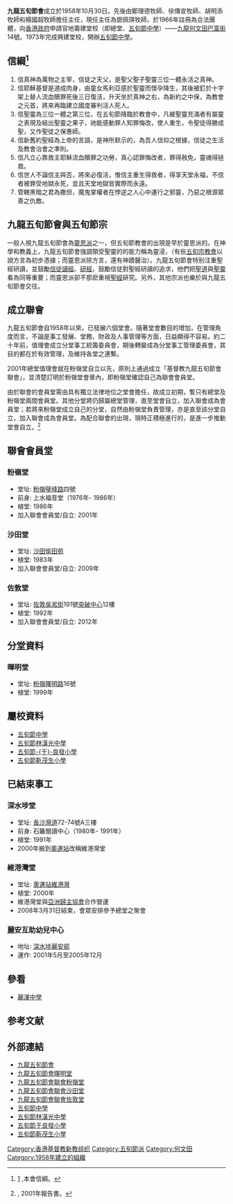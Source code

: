 {{copyedit|time=2017-05-06}}
'''九龍五旬節會'''成立於1958年10月30日。先後由鄭理德牧師、徐傳宣牧師、胡明添牧師和楊國超牧師擔任主任，現任主任為鄧佩琪牧師，於1966年註冊為合法團體，向[[香港政府|香港政府]]申請官地籌建堂校（即總堂、[[五旬節中學|五旬節中學]]）——[[九龍|九龍]][[何文田|何文田]][[巴富街|巴富街]]14號。1973年完成興建堂校，開辦[[五旬節中學|五旬節中學]]。

==信綱<ref>[http://www.kpc-main.org.hk/intro/belief/belief.html] {{Wayback|url=http://www.kpc-main.org.hk/intro/belief/belief.html |date=20140429190743 }},本會信綱。</ref>==
# 信真神為萬物之主宰，信徒之天父，是聖父聖子聖靈三位一體永活之真神。
# 信耶穌基督是道成肉身，由童女馬利亞感於聖靈而懷孕降生，其後被釘於十字架上替人流血贖罪死後三日復活，升天坐於真神之右，為新約之中保，為教會之元首，將來再臨建立國度審判活人死人。
# 信聖靈為三位一體之第三位，在五旬節降臨於教會中，凡被聖靈充滿者有屬靈之表現及結出聖靈之果子，祂能感動罪人知罪悔改，使人重生，令聖徒得勝成聖，又作聖徒之保惠師。
# 信新舊約聖經為上帝的言語，是神所默示的，為吾人信仰之根據，信徒之生活及教會治會之準則。
# 信凡立心靠救主耶穌流血贖罪之功勞，真心認罪悔改者，罪得赦免，靈魂得拯救。
# 信世人不論信主與否，將來必復活，惟信主重生得救者，得享天堂永福，不信者被罪受地獄永死，並且天堂地獄皆實際而永遠。
# 管轄黑暗之君為撒但，魔鬼掌權者在悖逆之人心中運行之邪靈，乃惡之根源眾善之仇敵。

==九龍五旬節會與五旬節宗==
一般人視九龍五旬節會為[[五旬節會#五旬節會與靈恩派|靈恩派]]之一，但五旬節教會的出現是早於靈恩派的。在神學和教義上，九龍五旬節會強調領受聖靈的的能力稱為靈浸，（有些[[五旬宗|五旬宗]][[教會|教會]]以說方言為初步憑據；而靈恩派除方言，還有神蹟醫治）。九龍五旬節會特别注重聖經研讀，並鼓勵[[信徒|信徒]][[閱讀|讀]][[聖經|經]]、[[研究|研]][[聖經|經]]，鼓勵信徒對聖經研讀的追求，他們把[[聖道|聖道]]與[[聖靈|聖靈]]看為同等重要；而靈恩派卻不那麽重視[[聖經|聖經]]硏究。另外，其他宗派也樂於與九龍五旬節會交往。

==成立聯會==
九龍五旬節會自1958年以來，已發展六個堂會。隨著堂會數目的增加，在管理角度而言，不論是事工發展、堂務、財政及人事管理等方面，日益顯得不容易。約二十年前，值理會成立分堂事工統籌委員會，期後轉變成為分堂事工管理委員會，其目的都在於有效管理，及維持各堂之連繫。
 
2001年總堂值理會就在粉嶺堂自立以先，原則上通過成立「基督教九龍五旬節會聯會」，並清楚訂明於粉嶺堂會章內，即粉嶺堂確認自己為聯會會員堂。
 
由於聯會的會員堂需由具有獨立法律地位之堂會擔任，故成立初期，暫只有總堂及粉嶺堂兩間會員堂。其他分堂將仍歸屬總堂管理，直至堂會自立，加入聯會成為會員堂；若將來粉嶺堂成立自己的分堂，自然由粉嶺堂負責管理，亦是直至該分堂自立，加入聯會成為會員堂。為配合聯會的出現，現時正積極進行的，是進一步推動堂會自立。<ref>{{cite web |url=http://www.kpc-main.org.hk/book/report/2001_net/index1.html |title=存档副本 |accessdate=2014年4月29日 |deadurl=yes |archiveurl=https://web.archive.org/web/20140429185921/http://www.kpc-main.org.hk/book/report/2001_net/index1.html |archivedate=2014年4月29日 |df= }}, 2001年報告書。</ref>

==聯會會員堂==
===粉嶺堂===
* 堂址: [[粉嶺|粉嶺]][[璧峰路|璧峰路]]四號
* 前身: 上水福音堂（1976年- 1986年）
* 植堂: 1986年
* 加入聯會會員堂/自立: 2001年

===沙田堂===
* 堂址: [[沙田_(香港)|沙田]][[愉田苑|愉田苑]]
* 植堂: 1983年
* 加入聯會會員堂/自立: 2009年

===佐敦堂===
* 堂址: [[佐敦|佐敦]][[吳淞街|吳淞街]]191號[[突破中心|突破中心]]12樓
* 植堂: 1992年
* 加入聯會會員堂/自立: 2012年

==分堂資料==
===暉明堂===
* 堂址: [[粉嶺|粉嶺]][[暉明路|暉明路]]16號
* 植堂: 1999年

==屬校資料==
* [[五旬節中學|五旬節中學]] 
* [[五旬節林漢光中學|五旬節林漢光中學]] 
* [[五旬節于良發小學|五旬節-{于}-良發小學]]
* [[五旬節靳茂生小學|五旬節靳茂生小學]]

==已結束事工==
===深水埗堂===
* 堂址: [[長沙灣道|長沙灣道]]72-74號A三樓
* 前身: 石籬閱讀中心（1980年- 1991年）
* 植堂: 1991年
* 2000年搬到[[奧運站|奧運站]]改稱維港灣堂

===維港灣堂===
* 堂址: [[奧運站|奧運站]][[維港灣|維港灣]]
* 植堂: 2000年
* 維港灣堂與[[亞洲歸主協會|亞洲歸主協會]]合作營運
* 2008年3月31日結束，會眾安排參予總堂之聚會

===麗安互助幼兒中心===
* 地址: [[深水埗|深水埗]][[麗安邨|麗安邨]]
* 運作: 2001年5月至2005年12月

==參看==
* [[麗澤中學|麗澤中學]]

== 参考文献 ==
{{Reflist|30em}}

== 外部連結 ==
*[https://www.kpc-main.org.hk/ 九龍五旬節會] {{Wayback|url=https://www.kpc-main.org.hk/ |date=20220419031525 }}
*[http://www.faiming.org.hk/ 九龍五旬節會暉明堂] {{Wayback|url=http://www.faiming.org.hk/ |date=20140516200219 }}
*[http://pchurch.org.hk/ 九龍五旬節會聯會粉嶺堂] {{Wayback|url=http://pchurch.org.hk/ |date=20140310170639 }}
*[http://www.kpcshatinchapel.org/ 九龍五旬節會聯會沙田堂] {{Wayback|url=http://www.kpcshatinchapel.org/ |date=20140105173214 }}
*[http://kpcjordan.ddns.net/ 九龍五旬節會聯會佐敦堂] {{Wayback|url=http://kpcjordan.ddns.net/ |date=20190430032308 }}
*[http://www.pentecostalschool.edu.hk/ 五旬節中學] {{Wayback|url=http://www.pentecostalschool.edu.hk/ |date=20150307163254 }}
*[http://www.plhks.edu.hk/ 五旬節林漢光中學] {{Wayback|url=http://www.plhks.edu.hk/ |date=20140310171239 }}
*[http://www.pylfps.edu.hk/ 五旬節于良發小學] {{Wayback|url=http://www.pylfps.edu.hk/ |date=20140310173136 }}
*[https://web.archive.org/web/20120113230339/http://www.pgms.edu.hk/ 五旬節靳茂生小學]

[[Category:香港基督教新教组织|Category:香港基督教新教组织]]
[[Category:五旬節派|Category:五旬節派]]
[[Category:何文田|Category:何文田]]
[[Category:1958年建立的組織|Category:1958年建立的組織]]